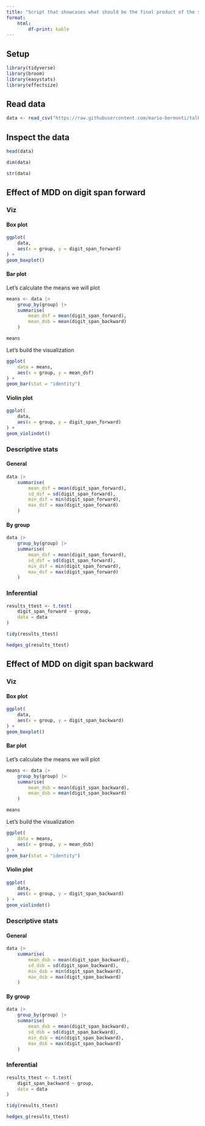 ```yaml
---
title: "Script that showcases what should be the final product of the script that will be developed during the workshop"
format: 
    html:
        df-print: kable
---
```


## Setup

```r
library(tidyverse)
library(broom)
library(easystats)
library(effectsize)
```

## Read data

```r
data <- read_csv("https://raw.githubusercontent.com/mario-bermonti/talks/refs/heads/main/intro_r_cognition/data.csv")
```

## Inspect the data

```r
head(data)
```

```r
dim(data)
```

```r
str(data)
```

## Effect of MDD on digit span forward
### Viz
#### Box plot

```r
ggplot(
    data,
    aes(x = group, y = digit_span_forward)
) +
geom_boxplot()
```

#### Bar plot

Let's calculate the means we will plot

```r
means <- data |>
    group_by(group) |>
    summarise(
        mean_dsf = mean(digit_span_forward),
        mean_dsb = mean(digit_span_backward)
    )

means
```

Let's build the visualization

```r
ggplot(
    data = means,
    aes(x = group, y = mean_dsf)
) + 
geom_bar(stat = "identity")
```

#### Violin plot

```r
ggplot(
    data,
    aes(x = group, y = digit_span_forward)
) + 
geom_violindot()
```

### Descriptive stats
#### General

```r
data |>
    summarise(
        mean_dsf = mean(digit_span_forward),
        sd_dsf = sd(digit_span_forward),
        min_dsf = min(digit_span_forward),
        max_dsf = max(digit_span_forward)
    )
```

#### By group

```r
data |>
    group_by(group) |>
    summarise(
        mean_dsf = mean(digit_span_forward),
        sd_dsf = sd(digit_span_forward),
        min_dsf = min(digit_span_forward),
        max_dsf = max(digit_span_forward)
    )
```

### Inferential

```r
results_ttest <- t.test(
    digit_span_forward ~ group,
    data = data
)

tidy(results_ttest)   
```

```r
hedges_g(results_ttest)
```

## Effect of MDD on digit span backward
### Viz
#### Box plot

```r
ggplot(
    data,
    aes(x = group, y = digit_span_backward)
) +
geom_boxplot()
```

#### Bar plot

Let's calculate the means we will plot

```r
means <- data |>
    group_by(group) |>
    summarise(
        mean_dsb = mean(digit_span_backward),
        mean_dsb = mean(digit_span_backward)
    )

means
```

Let's build the visualization

```r
ggplot(
    data = means,
    aes(x = group, y = mean_dsb)
) + 
geom_bar(stat = "identity")
```

#### Violin plot

```r
ggplot(
    data,
    aes(x = group, y = digit_span_backward)
) + 
geom_violindot()
```

### Descriptive stats
#### General

```r
data |>
    summarise(
        mean_dsb = mean(digit_span_backward),
        sd_dsb = sd(digit_span_backward),
        min_dsb = min(digit_span_backward),
        max_dsb = max(digit_span_backward)
    )
```

#### By group

```r
data |>
    group_by(group) |>
    summarise(
        mean_dsb = mean(digit_span_backward),
        sd_dsb = sd(digit_span_backward),
        min_dsb = min(digit_span_backward),
        max_dsb = max(digit_span_backward)
    )
```

### Inferential

```r
results_ttest <- t.test(
    digit_span_backward ~ group,
    data = data
)

tidy(results_ttest)   
```

```r
hedges_g(results_ttest)
```